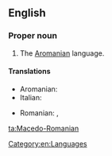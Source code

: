 ==English==
{{wikipedia|Aromanian}}
===Proper noun===
{{en-proper noun}}

# The [[Aromanian]] language.

====Translations====
{{trans-see|Aromanian}}
{{trans-top|the Aromanian language}}
* Aromanian: {{t|rup|limba armãneascã}}
* Italian: {{t|it|macedorumeno|m}}
{{trans-mid}}
* Romanian: {{t|ro|limba macedo-română|f}}, {{t|ro|macedo-română|f}}
{{trans-bottom}}

[[Category:en:Languages]]

[[ta:Macedo-Romanian]]